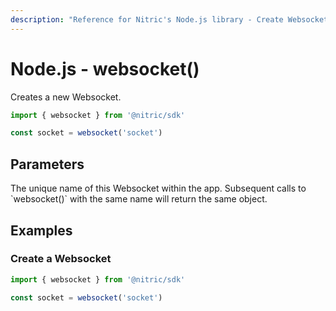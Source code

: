 ```yaml
---
description: "Reference for Nitric's Node.js library - Create Websockets with the Nitric Node.js SDK"
---
```


# Node.js - websocket()

Creates a new Websocket.

```javascript
import { websocket } from '@nitric/sdk'

const socket = websocket('socket')
```

## Parameters

<Properties>
  <Property name="name" required type="string">
    The unique name of this Websocket within the app. Subsequent calls to
    `websocket()` with the same name will return the same object.
  </Property>
</Properties>

## Examples

### Create a Websocket

```javascript
import { websocket } from '@nitric/sdk'

const socket = websocket('socket')
```
